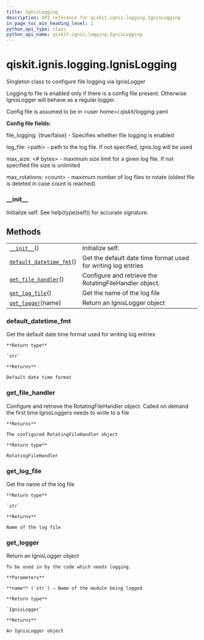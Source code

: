 ```yaml
---
title: IgnisLogging
description: API reference for qiskit.ignis.logging.IgnisLogging
in_page_toc_min_heading_level: 1
python_api_type: class
python_api_name: qiskit.ignis.logging.IgnisLogging
---
```


# qiskit.ignis.logging.IgnisLogging

<Class id="qiskit.ignis.logging.IgnisLogging" github="https://github.com/qiskit-community/qiskit-ignis/tree/stable/0.6/qiskit/ignis/logging/ignis_logging.py" signature="IgnisLogging(log_config_path=None)">
  Singleton class to configure file logging via IgnisLogger

  Logging to file is enabled only if there is a config file present. Otherwise IgnisLogger will behave as a regular logger.

  Config file is assumed to be in \<user home>/.qiskit/logging.yaml

  **Config file fields:**

  file\_logging: \{true/false} - Specifies whether file logging is enabled

  log\_file: \<path> - path to the log file. If not specified, ignis.log will be used

  max\_size: \<# bytes> - maximum size limit for a given log file. If not specified file size is unlimited

  max\_rotations: \<count> - maximum number of log files to rotate (oldest file is deleted in case count is reached)

  ### \_\_init\_\_

  <Function id="qiskit.ignis.logging.IgnisLogging.__init__" name="__init__" signature="__init__()">
    Initialize self. See help(type(self)) for accurate signature.
  </Function>

  ## Methods

  |                                                                                                                                              |                                                               |
  | -------------------------------------------------------------------------------------------------------------------------------------------- | ------------------------------------------------------------- |
  | [`__init__`](#qiskit.ignis.logging.IgnisLogging.__init__ "qiskit.ignis.logging.IgnisLogging.__init__")()                                     | Initialize self.                                              |
  | [`default_datetime_fmt`](#qiskit.ignis.logging.IgnisLogging.default_datetime_fmt "qiskit.ignis.logging.IgnisLogging.default_datetime_fmt")() | Get the default date time format used for writing log entries |
  | [`get_file_handler`](#qiskit.ignis.logging.IgnisLogging.get_file_handler "qiskit.ignis.logging.IgnisLogging.get_file_handler")()             | Configure and retrieve the RotatingFileHandler object.        |
  | [`get_log_file`](#qiskit.ignis.logging.IgnisLogging.get_log_file "qiskit.ignis.logging.IgnisLogging.get_log_file")()                         | Get the name of the log file                                  |
  | [`get_logger`](#qiskit.ignis.logging.IgnisLogging.get_logger "qiskit.ignis.logging.IgnisLogging.get_logger")(name)                           | Return an IgnisLogger object                                  |

  ### default\_datetime\_fmt

  <Function id="qiskit.ignis.logging.IgnisLogging.default_datetime_fmt" name="default_datetime_fmt" signature="default_datetime_fmt()">
    Get the default date time format used for writing log entries

    **Return type**

    `str`

    **Returns**

    Default date time format
  </Function>

  ### get\_file\_handler

  <Function id="qiskit.ignis.logging.IgnisLogging.get_file_handler" name="get_file_handler" signature="get_file_handler()">
    Configure and retrieve the RotatingFileHandler object. Called on demand the first time IgnisLoggers needs to write to a file

    **Returns**

    The configured RotatingFileHandler object

    **Return type**

    RotatingFileHandler
  </Function>

  ### get\_log\_file

  <Function id="qiskit.ignis.logging.IgnisLogging.get_log_file" name="get_log_file" signature="get_log_file()">
    Get the name of the log file

    **Return type**

    `str`

    **Returns**

    Name of the log file
  </Function>

  ### get\_logger

  <Function id="qiskit.ignis.logging.IgnisLogging.get_logger" name="get_logger" signature="get_logger(name)">
    Return an IgnisLogger object

    To be used in by the code which needs logging.

    **Parameters**

    **name** (`str`) – Name of the module being logged

    **Return type**

    `IgnisLogger`

    **Returns**

    An IgnisLogger object
  </Function>
</Class>

